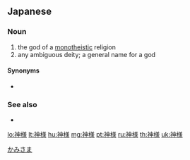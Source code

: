 ==Japanese==
{{ja-kanjitab|かみ|さま|yomi=kun}}

===Noun===
{{ja-noun|かみさま}}

# the god of a [[monotheistic]] religion
# any ambiguous deity; a general name for a god

====Synonyms====
* {{ja-r|神|かみ}}

===See also===
* {{ja-r|仏様|ほとけさま}}

[[Category:ja:God|かみさま]]

[[lo:神様]]
[[lt:神様]]
[[hu:神様]]
[[mg:神様]]
[[pt:神様]]
[[ru:神様]]
[[th:神様]]
[[uk:神様]]